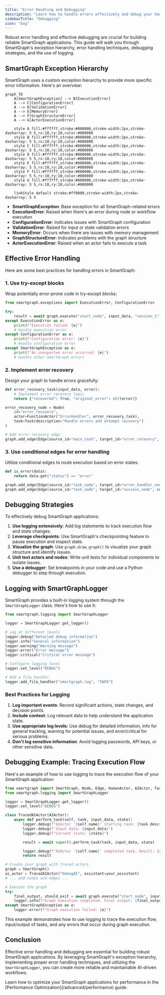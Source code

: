 ```yaml
---
title: "Error Handling and Debugging"
description: "Learn how to handle errors effectively and debug your SmartGraph applications"
sidebarTitle: "Debugging"
icon: "bug"
---
```


Robust error handling and effective debugging are crucial for building reliable SmartGraph applications. This guide will walk you through SmartGraph's exception hierarchy, error handling techniques, debugging strategies, and the use of logging.

## SmartGraph Exception Hierarchy

SmartGraph uses a custom exception hierarchy to provide more specific error information. Here's an overview:

```mermaid
graph TD
    A[SmartGraphException] --> B[ExecutionError]
    A --> C[ConfigurationError]
    A --> D[ValidationError]
    A --> E[MemoryError]
    A --> F[GraphStructureError]
    A --> G[ActorExecutionError]

    style A fill:#ffffff,stroke:#000000,stroke-width:2px,stroke-dasharray: 5 5,rx:10,ry:10,color:#000000
    style B fill:#ffffff,stroke:#000000,stroke-width:2px,stroke-dasharray: 5 5,rx:10,ry:10,color:#000000
    style C fill:#ffffff,stroke:#000000,stroke-width:2px,stroke-dasharray: 5 5,rx:10,ry:10,color:#000000
    style D fill:#ffffff,stroke:#000000,stroke-width:2px,stroke-dasharray: 5 5,rx:10,ry:10,color:#000000
    style E fill:#ffffff,stroke:#000000,stroke-width:2px,stroke-dasharray: 5 5,rx:10,ry:10,color:#000000
    style F fill:#ffffff,stroke:#000000,stroke-width:2px,stroke-dasharray: 5 5,rx:10,ry:10,color:#000000
    style G fill:#ffffff,stroke:#000000,stroke-width:2px,stroke-dasharray: 5 5,rx:10,ry:10,color:#000000

    linkStyle default stroke:#ff0000,stroke-width:2px,stroke-dasharray: 5 5
```

- **SmartGraphException**: Base exception for all SmartGraph-related errors
- **ExecutionError**: Raised when there's an error during node or workflow execution
- **ConfigurationError**: Indicates issues with SmartGraph configuration
- **ValidationError**: Raised for input or state validation errors
- **MemoryError**: Occurs when there are issues with memory management
- **GraphStructureError**: Indicates problems with the graph structure
- **ActorExecutionError**: Raised when an actor fails to execute a task

## Effective Error Handling

Here are some best practices for handling errors in SmartGraph:

### 1. Use try-except blocks

Wrap potentially error-prone code in try-except blocks:

```python
from smartgraph.exceptions import ExecutionError, ConfigurationError

try:
    result = await graph.execute("start_node", input_data, "session_1")
except ExecutionError as e:
    print(f"Execution failed: {e}")
    # Handle execution error
except ConfigurationError as e:
    print(f"Configuration error: {e}")
    # Handle configuration error
except SmartGraphException as e:
    print(f"An unexpected error occurred: {e}")
    # Handle other SmartGraph errors
```

### 2. Implement error recovery

Design your graph to handle errors gracefully:

```python
def error_recovery_task(input_data, error):
    # Implement error recovery logic
    return {"recovered": True, "original_error": str(error)}

error_recovery_node = Node(
    id="error_recovery",
    actor=FunctionActor("ErrorHandler", error_recovery_task),
    task=Task(description="Handle errors and attempt recovery")
)

# Add error recovery edge
graph.add_edge(Edge(source_id="main_task", target_id="error_recovery", condition=lambda data: "error" in data))
```

### 3. Use conditional edges for error handling

Utilize conditional edges to route execution based on error states:

```python
def is_error(data):
    return data.get("status") == "error"

graph.add_edge(Edge(source_id="task_node", target_id="error_handler_node", condition=is_error))
graph.add_edge(Edge(source_id="task_node", target_id="success_node", condition=lambda data: not is_error(data)))
```

## Debugging Strategies

To effectively debug SmartGraph applications:

1. **Use logging extensively**: Add log statements to track execution flow and state changes.
2. **Leverage checkpoints**: Use SmartGraph's checkpointing feature to pause execution and inspect state.
3. **Visualize the graph**: Use `graph.draw_graph()` to visualize your graph structure and identify issues.
4. **Unit test actors and nodes**: Write unit tests for individual components to isolate issues.
5. **Use a debugger**: Set breakpoints in your code and use a Python debugger to step through execution.

## Logging with SmartGraphLogger

SmartGraph provides a built-in logging system through the `SmartGraphLogger` class. Here's how to use it:

```python
from smartgraph.logging import SmartGraphLogger

logger = SmartGraphLogger.get_logger()

# Log at different levels
logger.debug("Detailed debug information")
logger.info("General information")
logger.warning("Warning message")
logger.error("Error message")
logger.critical("Critical error message")

# Configure logging level
logger.set_level("DEBUG")

# Add a file handler
logger.add_file_handler("smartgraph.log", "INFO")
```

### Best Practices for Logging

1. **Log important events**: Record significant actions, state changes, and decision points.
2. **Include context**: Log relevant data to help understand the application state.
3. **Use appropriate log levels**: Use debug for detailed information, info for general tracking, warning for potential issues, and error/critical for serious problems.
4. **Don't log sensitive information**: Avoid logging passwords, API keys, or other sensitive data.

## Debugging Example: Tracing Execution Flow

Here's an example of how to use logging to trace the execution flow of your SmartGraph application:

```python
from smartgraph import SmartGraph, Node, Edge, HumanActor, AIActor, Task
from smartgraph.logging import SmartGraphLogger

logger = SmartGraphLogger.get_logger()
logger.set_level("DEBUG")

class TracedAIActor(AIActor):
    async def perform_task(self, task, input_data, state):
        logger.debug(f"AIActor '{self.name}' starting task: {task.description}")
        logger.debug(f"Input data: {input_data}")
        logger.debug(f"Current state: {state}")

        result = await super().perform_task(task, input_data, state)

        logger.debug(f"AIActor '{self.name}' completed task. Result: {result}")
        return result

# Create your graph with traced actors
graph = SmartGraph()
ai_actor = TracedAIActor("DebugAI", assistant=your_assistant)
# ... add nodes and edges ...

# Execute the graph
try:
    final_output, should_exit = await graph.execute("start_node", input_data, "debug_session")
    logger.info(f"Graph execution completed. Final output: {final_output}")
except SmartGraphException as e:
    logger.error(f"Graph execution failed: {e}")
```

This example demonstrates how to use logging to trace the execution flow, input/output of tasks, and any errors that occur during graph execution.

## Conclusion

Effective error handling and debugging are essential for building robust SmartGraph applications. By leveraging SmartGraph's exception hierarchy, implementing proper error handling techniques, and utilizing the `SmartGraphLogger`, you can create more reliable and maintainable AI-driven workflows.

<Card title="Next Steps" icon="arrow-right" href="/advanced/performance">
  Learn how to optimize your SmartGraph applications for performance in the
  [Performance Optimization](/advanced/performance) guide.
</Card>
